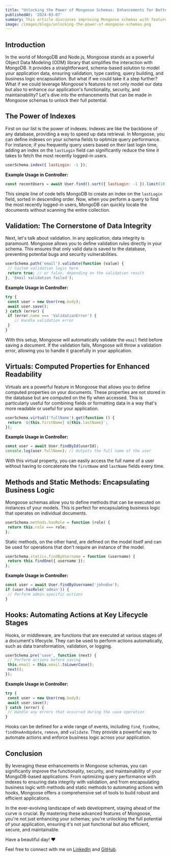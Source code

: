 ```yaml
---
title: "Unlocking the Power of Mongoose Schemas: Enhancements for Better Data Handling"
publishedAt: '2024-03-07'
summary: This article discusses improving Mongoose schemas with features like indexes, validation, virtuals, methods, and hooks, enhancing MongoDB applications' functionality, security, and maintainability.
image: /images/blogs/unlocking-the-power-of-mongoose-schemas.png
---
```


## Introduction

In the world of MongoDB and Node.js, Mongoose stands as a powerful Object Data Modeling (ODM) library that simplifies the interaction with MongoDB. It provides a straightforward, schema-based solution to model your application data, ensuring validation, type casting, query building, and business logic encapsulation. But what if we could take it a step further? What if we could leverage Mongoose's features to not only model our data but also to enhance our application's functionality, security, and maintainability? Let's dive into the enhancements that can be made in Mongoose schemas to unlock their full potential.

## The Power of Indexes

First on our list is the power of indexes. Indexes are like the backbone of any database, providing a way to speed up data retrieval. In Mongoose, you can define indexes on your schema fields to optimize query performance. For instance, if you frequently query users based on their last login time, adding an index on the `lastLogin` field can significantly reduce the time it takes to fetch the most recently logged-in users.

```js
userSchema.index({ lastLogin: -1 });
```

**Example Usage in Controller:**

```js
const recentUsers = await User.find().sort({ lastLogin: -1 }).limit(10);
```

This simple line of code tells MongoDB to create an index on the `lastLogin` field, sorted in descending order. Now, when you perform a query to find the most recently logged-in users, MongoDB can quickly locate the documents without scanning the entire collection.

## Validation: The Cornerstone of Data Integrity

Next, let's talk about validation. In any application, data integrity is paramount. Mongoose allows you to define validation rules directly in your schema. This ensures that only valid data is saved to the database, preventing potential bugs and security vulnerabilities.

```js
userSchema.path('email').validate(function (value) {
 // Custom validation logic here
 return true; // or false, depending on the validation result
}, 'Email validation failed');
```

**Example Usage in Controller:**

```js
try {
 const user = new User(req.body);
 await user.save();
} catch (error) {
 if (error.name === 'ValidationError') {
    // Handle validation error
 }
}
```

With this setup, Mongoose will automatically validate the `email` field before saving a document. If the validation fails, Mongoose will throw a validation error, allowing you to handle it gracefully in your application.

## Virtuals: Computed Properties for Enhanced Readability

Virtuals are a powerful feature in Mongoose that allows you to define computed properties on your documents. These properties are not stored in the database but are computed on the fly when accessed. This is particularly useful for combining fields or formatting data in a way that's more readable or useful for your application.

```js
userSchema.virtual('fullName').get(function () {
 return `${this.firstName} ${this.lastName}`;
});
```

**Example Usage in Controller:**

```js
const user = await User.findById(userId);
console.log(user.fullName); // Outputs the full name of the user
```

With this virtual property, you can easily access the full name of a user without having to concatenate the `firstName` and `lastName` fields every time.

## Methods and Static Methods: Encapsulating Business Logic

Mongoose schemas allow you to define methods that can be executed on instances of your models. This is perfect for encapsulating business logic that operates on individual documents.

```js
userSchema.methods.hasRole = function (role) {
 return this.role === role;
};
```

Static methods, on the other hand, are defined on the model itself and can be used for operations that don't require an instance of the model.

```js
userSchema.statics.findByUsername = function (username) {
 return this.findOne({ username });
};
```

**Example Usage in Controller:**

```js
const user = await User.findByUsername('johndoe');
if (user.hasRole('admin')) {
 // Perform admin-specific actions
}
```

## Hooks: Automating Actions at Key Lifecycle Stages

Hooks, or middleware, are functions that are executed at various stages of a document's lifecycle. They can be used to perform actions automatically, such as data transformation, validation, or logging.

```js
userSchema.pre('save', function (next) {
 // Perform actions before saving
 this.email = this.email.toLowerCase();
 next();
});
```

**Example Usage in Controller:**

```js
try {
 const user = new User(req.body);
 await user.save();
} catch (error) {
 // Handle any errors that occurred during the save operation
}
```

Hooks can be defined for a wide range of events, including `find`, `findOne`, `findOneAndUpdate`, `remove`, and `validate`. They provide a powerful way to automate actions and enforce business logic across your application.

## Conclusion

By leveraging these enhancements in Mongoose schemas, you can significantly improve the functionality, security, and maintainability of your MongoDB-based applications. From optimizing query performance with indexes to ensuring data integrity with validation, and from encapsulating business logic with methods and static methods to automating actions with hooks, Mongoose offers a comprehensive set of tools to build robust and efficient applications.

In the ever-evolving landscape of web development, staying ahead of the curve is crucial. By mastering these advanced features of Mongoose, you're not just enhancing your schemas; you're unlocking the full potential of your application, ensuring it's not just functional but also efficient, secure, and maintainable.

Have a beautiful day! ❤️

Feel free to connect with me on [LinkedIn](https://www.linkedin.com/in/justin-j-daniel/) and [GitHub](https://github.com/justinjdaniel).